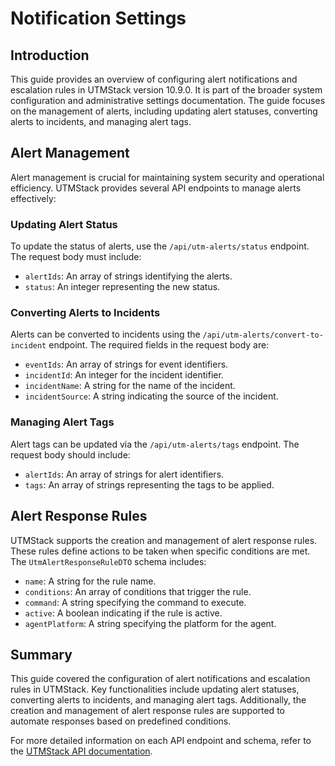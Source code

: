 # Notification Settings

## Introduction

This guide provides an overview of configuring alert notifications and escalation rules in UTMStack version 10.9.0. It is part of the broader system configuration and administrative settings documentation. The guide focuses on the management of alerts, including updating alert statuses, converting alerts to incidents, and managing alert tags.

## Alert Management

Alert management is crucial for maintaining system security and operational efficiency. UTMStack provides several API endpoints to manage alerts effectively:

### Updating Alert Status

To update the status of alerts, use the `/api/utm-alerts/status` endpoint. The request body must include:

- `alertIds`: An array of strings identifying the alerts.
- `status`: An integer representing the new status.

### Converting Alerts to Incidents

Alerts can be converted to incidents using the `/api/utm-alerts/convert-to-incident` endpoint. The required fields in the request body are:

- `eventIds`: An array of strings for event identifiers.
- `incidentId`: An integer for the incident identifier.
- `incidentName`: A string for the name of the incident.
- `incidentSource`: A string indicating the source of the incident.

### Managing Alert Tags

Alert tags can be updated via the `/api/utm-alerts/tags` endpoint. The request body should include:

- `alertIds`: An array of strings for alert identifiers.
- `tags`: An array of strings representing the tags to be applied.

## Alert Response Rules

UTMStack supports the creation and management of alert response rules. These rules define actions to be taken when specific conditions are met. The `UtmAlertResponseRuleDTO` schema includes:

- `name`: A string for the rule name.
- `conditions`: An array of conditions that trigger the rule.
- `command`: A string specifying the command to execute.
- `active`: A boolean indicating if the rule is active.
- `agentPlatform`: A string specifying the platform for the agent.

## Summary

This guide covered the configuration of alert notifications and escalation rules in UTMStack. Key functionalities include updating alert statuses, converting alerts to incidents, and managing alert tags. Additionally, the creation and management of alert response rules are supported to automate responses based on predefined conditions.

For more detailed information on each API endpoint and schema, refer to the [UTMStack API documentation](https://documentation.utmstack.com/v10/configuration/data_retention).
